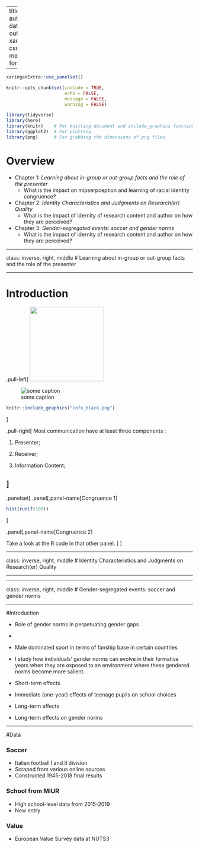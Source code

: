 
---
title: "Essays in -"
author: "Luisa Carrer"
date: "26-10-2023"
output:
  xaringan::moon_reader:
   css: [default, metropolis, metropolis-fonts]

---

```r
xaringanExtra::use_panelset()
```


```r
knitr::opts_chunk$set(include = TRUE,
                      echo = FALSE,
                      message = FALSE,
                      warning = FALSE)
```

```r
library(tidyverse)
library(here)
library(knitr)    # For knitting document and include_graphics function
library(ggplot2)  # For plotting
library(png)      # For grabbing the dimensions of png files
```



# Overview




- Chapter 1: *Learning about in-group or out-group facts and the role of the presenter*
    - What is the impact on mipserpception and learning of racial identity congruence?

- Chapter 2: *Identity Characteristics and Judgments on Research(er) Quality*
    - What is the impact of idernity of research content and author on how they are perceived?

- Chapter 3: *Gender-segregated events: soccer and gender norms*
    - What is the impact of idernity of research content and author on how they are perceived?


---

[comment]: # (CHAPTER 1)

class: inverse, right, middle
# Learning about in-group or out-group facts and the role of the presenter

---

# Introduction

.pull-left[
<img src="info_black.png" width="200" height="200" />

![some caption](info_black.png)


```r
knitr::include_graphics("info_black.png")
```
]


.pull-right[
Most communication have at least three
components :

1. Presenter;

1. Receiver;

1. Information Content;

]
---


.panelset[
.panel[.panel-name[Congruence 1]

```r
hist(runif(100))
```
]

.panel[.panel-name[Congruence 2]

Take a look at the R code in that other panel.
]
]


---

[comment]: # (CHAPTER 2)

class: inverse, right, middle
# Identity Characteristics and Judgments on Research(er) Quality

---

---

[comment]: # (CHAPTER 3)
class: inverse, right, middle
# Gender-segregated events: soccer and gender norms

---

#Introduction

- Role of gender norms in perpetuating gender gaps
-


- Male dominated sport in terms of fanship base in certain countries

-  I study how individuals’ gender norms can evolve in their formative years when they are exposed to an environment where these gendered norms become more salient.

- Short-term effects
 - Immediate (one-year) effects of teenage pupils on school choices
- Long-term effects
 - Long-term effects on gender norms


---

#Data

### Soccer
- Italian football I and II division
- Scraped from various online sources
- Constructed 1945-2018 final results

### School from MIUR
- High school-level data from 2015-2019
- New entry

### Value
- European Value Survey data at NUTS3



